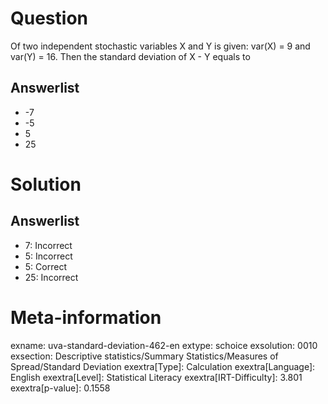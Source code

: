 Question
========

Of two independent stochastic variables X and Y is given: var(X) = 9 and var(Y) = 16. Then the standard deviation of X - Y equals to

Answerlist
----------

* -7
* -5
* 5
* 25

Solution
========

Answerlist
----------

* 7: Incorrect
* 5: Incorrect
* 5: Correct
* 25: Incorrect

Meta-information
================
exname: uva-standard-deviation-462-en
extype: schoice
exsolution: 0010
exsection: Descriptive statistics/Summary Statistics/Measures of Spread/Standard Deviation
exextra[Type]: Calculation
exextra[Language]: English
exextra[Level]: Statistical Literacy
exextra[IRT-Difficulty]: 3.801
exextra[p-value]: 0.1558
